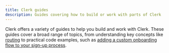 ```yaml
---
title: Clerk guides
description: Guides covering how to build or work with parts of Clerk
---
```


Clerk offers a variety of guides to help you build and work with Clerk. These guides cover a broad range of topics, from understanding key concepts like [routing](/docs/guides/routing) to practical code examples, such as [adding a custom onboarding flow to your sign-up process](/docs/references/nextjs/add-onboarding-flow).
